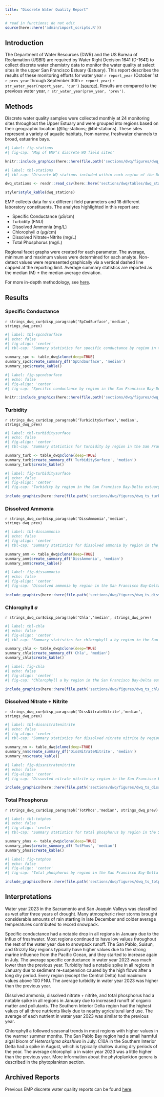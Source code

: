 ```yaml
---
title: "Discrete Water Quality Report"
---
```


```r
# read in functions; do not edit
source(here::here('admin/import_scripts.R'))
```

## Introduction

The Department of Water Resources (DWR) and the US Bureau of Reclamation (USBR) are required by Water Right Decision 1641 (D-1641) to collect discrete water chemistry data to monitor the water quality at select sites in the upper San Francisco Estuary (Estuary). This report describes the results of these monitoring efforts for water year `r report_year` (October 1st `r prev_year` through September 30th `r report_year`) `r str_water_year(report_year, 'cur')` [(source)](https://cdec.water.ca.gov/reportapp/javareports?name=WSIHIST). Results are compared to the previous water year, `r str_water_year(prev_year, 'prev')`.

## Methods

Discrete water quality samples were collected monthly at 24 monitoring sites throughout the Upper Estuary and were grouped into regions based on their geographic location (@fig-stations; @tbl-stations). These sites represent a variety of aquatic habitats, from narrow, freshwater channels to broad, estuarine bays.

```r
#| label: fig-stations
#| fig-cap: 'Map of EMP’s discrete WQ field sites'

knitr::include_graphics(here::here(file.path('sections/dwq/figures/dwq_station_map.png')))
```

```r
#| label: tbl-stations
#| tbl-cap: 'Discrete WQ stations included within each region of the Delta'

dwq_stations <- readr::read_csv(here::here('sections/dwq/tables/dwq_stations.csv'))

styler$style_kable(dwq_stations)
```

EMP collects data for six different field parameters and 18 different laboratory constituents. The analytes highlighted in this report are:

-   Specific Conductance (μS/cm)
-   Turbidity (FNU)
-   Dissolved Ammonia (mg/L)
-   Chlorophyll *a* (μg/cm)
-   Dissolved Nitrate+Nitrite (mg/L)
-   Total Phosphorus (mg/L)

Regional facet graphs were created for each parameter. The average, minimum and maximum values were determined for each analyte. Non-detect values were represented graphically via a vertical dashed line capped at the reporting limit. Average summary statistics are reported as the median (M) ± the median average deviation.

For more in-depth methodology, see [here](https://portal.edirepository.org/nis/metadataviewer?packageid=edi.1320.6).

## Results

### Specific Conductance

`r strings_dwq_cur$disp_paragraph('SpCndSurface','median', strings_dwq_prev)`

::: {.content-visible when-format="html"}
```r
#| label: tbl-spcndsurface
#| echo: false
#| fig-align: 'center'
#| tbl-cap: 'Summary statistics for specific conductance by region in the San Francisco Bay-Delta estuary.'

summary_spc <- table_dwq$clone(deep=TRUE)
summary_spc$create_summary_df('SpCndSurface', 'median')
summary_spc$create_kable()
```
:::

```r
#| label: fig-spcndsurface
#| echo: false
#| fig-align: 'center'
#| fig-cap: 'Specific conductance by region in the San Francisco Bay-Delta estuary.'

knitr::include_graphics(here::here(file.path('sections/dwq/figures/dwq_ts_spcndsurface.jpg')))
```

### Turbidity

`r strings_dwq_cur$disp_paragraph('TurbiditySurface','median', strings_dwq_prev)`

::: {.content-visible when-format="html"}
```r
#| label: tbl-turbiditysurface
#| echo: false
#| fig-align: 'center'
#| tbl-cap: 'Summary statistics for turbidity by region in the San Francisco Bay-Delta estuary.'

summary_turb <- table_dwq$clone(deep=TRUE)
summary_turb$create_summary_df('TurbiditySurface', 'median')
summary_turb$create_kable()
```
:::

```r
#| label: fig-turbiditysurface
#| echo: false
#| fig-align: 'center'
#| fig-cap: 'Turbidity by region in the San Francisco Bay-Delta estuary.'
 
include_graphics(here::here(file.path('sections/dwq/figures/dwq_ts_turbiditysurface.jpg')))

```

### Dissolved Ammonia

`r strings_dwq_cur$disp_paragraph('DissAmmonia','median', strings_dwq_prev)`

::: {.content-visible when-format="html"}
```r
#| label: tbl-dissammonia
#| echo: false
#| fig-align: 'center'
#| tbl-cap: 'Summary statistics for dissolved ammonia by region in the San Francisco Bay-Delta estuary.'

summary_amm <- table_dwq$clone(deep=TRUE)
summary_amm$create_summary_df('DissAmmonia', 'median')
summary_amm$create_kable()
```
:::

```r
#| label: fig-dissammonia
#| echo: false
#| fig-align: 'center'
#| fig-cap: 'Dissolved ammonia by region in the San Francisco Bay-Delta estuary.'
 
include_graphics(here::here(file.path('sections/dwq/figures/dwq_ts_dissammonia.jpg')))
```

### Chlorophyll *a*

`r strings_dwq_cur$disp_paragraph('Chla','median', strings_dwq_prev)`

::: {.content-visible when-format="html"}
```r
#| label: tbl-chla
#| echo: false
#| fig-align: 'center'
#| tbl-cap: 'Summary statistics for chlorophyll a by region in the San Francisco Bay-Delta estuary.'

summary_chla <- table_dwq$clone(deep=TRUE)
summary_chla$create_summary_df('Chla', 'median')
summary_chla$create_kable()
```
:::

```r
#| label: fig-chla
#| echo: false
#| fig-align: 'center'
#| fig-cap: 'Chlorophyll a by region in the San Francisco Bay-Delta estuary.'

include_graphics(here::here(file.path('sections/dwq/figures/dwq_ts_chla.jpg')))
```

### Dissolved Nitrate + Nitrite

`r strings_dwq_cur$disp_paragraph('DissNitrateNitrite','median', strings_dwq_prev)`

::: {.content-visible when-format="html"}
```r
#| label: tbl-dissnitratenitrite
#| echo: false
#| fig-align: 'center'
#| tbl-cap: 'Summary statistics for dissolved nitrate nitrite by region in the San Francisco Bay-Delta estuary.'

summary_nn <- table_dwq$clone(deep=TRUE)
summary_nn$create_summary_df('DissNitrateNitrite', 'median')
summary_nn$create_kable()
```
:::

```r
#| label: fig-dissnitratenitrite
#| echo: false
#| fig-align: 'center'
#| fig-cap: 'Dissovled nitrate nitrite by region in the San Francisco Bay-Delta estuary.'

include_graphics(here::here(file.path('sections/dwq/figures/dwq_ts_dissnitratenitrite.jpg')))
```

### Total Phosphorus

`r strings_dwq_cur$disp_paragraph('TotPhos','median', strings_dwq_prev)`

::: {.content-visible when-format="html"}
```r
#| label: tbl-totphos
#| echo: false
#| fig-align: 'center'
#| tbl-cap: 'Summary statistics for total phosphorus by region in the San Francisco Bay-Delta estuary.'

summary_phos <- table_dwq$clone(deep=TRUE)
summary_phos$create_summary_df('TotPhos', 'median')
summary_phos$create_kable()
```
:::

```r
#| label: fig-totphos
#| echo: false
#| fig-align: 'center'
#| fig-cap: 'Total phosphorus by region in the San Francisco Bay-Delta estuary.'

include_graphics(here::here(file.path('sections/dwq/figures/dwq_ts_totphos.jpg')))
```

## Interpretations

Water year 2023 in the Sacramento and San Joaquin Valleys was classified as wet after three years of drought. Many atmospheric river storms brought considerable amounts of rain starting in late December and colder average temperatures contributed to record snowpack.

Specific conductance had a notable drop in all regions in January due to the influx of freshwater. Most regions continued to have low values throughout the rest of the water year due to snowpack runoff. The San Pablo, Suisun, and Grizzly Bay regions typically have higher values due to the strong marine influence from the Pacific Ocean, and they started to increase again in July. The average specific conductance in water year 2023 was much lower than the previous year. Turbidity had a notable spike in all regions in January due to sediment re-suspension caused by the high flows after a long dry period. Every region (except the Central Delta) had maximum values above 100 FNU. The average turbidity in water year 2023 was higher than the previous year.

Dissolved ammonia, dissolved nitrate + nitrite, and total phosphorus had a notable spike in all regions in January due to increased runoff of organic matter and pollutants. The Southern Interior Delta region had the highest values of all three nutrients likely due to nearby agricultural land use. The average of each nutrient in water year 2023 was similar to the previous year.

Chlorophyll a followed seasonal trends in most regions with higher values in the warmer summer months. The San Pablo Bay region had a small harmful algal bloom of *Heterosigma akashiwo* in July. C10A in the Southern Interior Delta had a spike in August, which is typically shallow during dry periods of the year. The average chlorophyll a in water year 2023 was a little higher than the previous year. More information about the phytoplankton genera is described in the phytoplankton section.

## Archived Reports

Previous EMP discrete water quality reports can be found [here](https://github.com/emp-dwr/emp-website/tree/gh-pages/admin/archive/d-wq).
